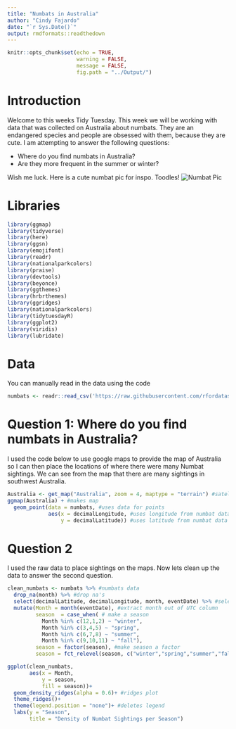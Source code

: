 ```yaml
---
title: "Numbats in Australia"
author: "Cindy Fajardo"
date: "`r Sys.Date()`"
output: rmdformats::readthedown
---
```


```r
knitr::opts_chunk$set(echo = TRUE,
                      warning = FALSE,
                      message = FALSE,
                      fig.path = "../Output/")
```
# Introduction

Welcome to this weeks Tidy Tuesday. This week we will be working with data that was collected on Australia about numbats. They are an endangered species and people are obsessed with them, because they are cute. I am attempting to answer the following questions:

-  Where do you find numbats in Australia?
-  Are they more frequent in the summer or winter?

Wish me luck. Here is a cute numbat pic for inspo. Toodles!
![Numbat Pic](http://t3.gstatic.com/licensed-image?q=tbn:ANd9GcTK2w-LXguKXsOvOyWSDZP96EWf2JyeisaZ_Ks3EM08Kl9UFm6C4_utWfScEAofTlz_TQLAGq1OoTHWgRE)

# Libraries
```r
library(ggmap)
library(tidyverse)
library(here)
library(ggsn)
library(emojifont)
library(readr)
library(nationalparkcolors)
library(praise)
library(devtools)
library(beyonce)
library(ggthemes)
library(hrbrthemes)
library(ggridges)
library(nationalparkcolors)
library(tidytuesdayR)
library(ggplot2)
library(viridis)
library(lubridate)
```
# Data
You can manually read in the data using the code
```r
numbats <- readr::read_csv('https://raw.githubusercontent.com/rfordatascience/tidytuesday/master/data/2023/2023-03-07/numbats.csv')
```
# Question 1: Where do you find numbats in Australia?
I used the code below to use google maps to provide the map of Australia so I can then place the locations of where there were many Numbat sightings. We can see from the map that there are many sightings in southwest Australia.
```r
Australia <- get_map("Australia", zoom = 4, maptype = "terrain") #satellite map of australia
ggmap(Australia) + #makes map
  geom_point(data = numbats, #uses data for points
             aes(x = decimalLongitude, #uses longitude from numbat data
                 y = decimalLatitude)) #uses latitude from numbat data

```

# Question 2
I used the raw data to place sightings on the maps. Now lets clean up the data to answer the second question.
```r
clean_numbats <- numbats %>% #numbats data
  drop_na(month) %>% #drop na's
  select(decimalLatitude, decimalLongitude, month, eventDate) %>% #select columns I want to use
  mutate(Month = month(eventDate), #extract month out of UTC column
         season  = case_when( # make a season
           Month %in% c(12,1,2) ~ "winter",
           Month %in% c(3,4,5) ~ "spring",
           Month %in% c(6,7,8) ~ "summer",
           Month %in% c(9,10,11) ~ "fall"),
         season = factor(season), #make season a factor
         season = fct_relevel(season, c("winter","spring","summer","fall"))) #arrange as seasons fall through the year

ggplot(clean_numbats,
       aes(x = Month,
           y = season,
           fill = season))+
  geom_density_ridges(alpha = 0.6)+ #ridges plot
  theme_ridges()+
  theme(legend.position = "none")+ #deletes legend 
  labs(y = "Season",
       title = "Density of Numbat Sightings per Season")
```

